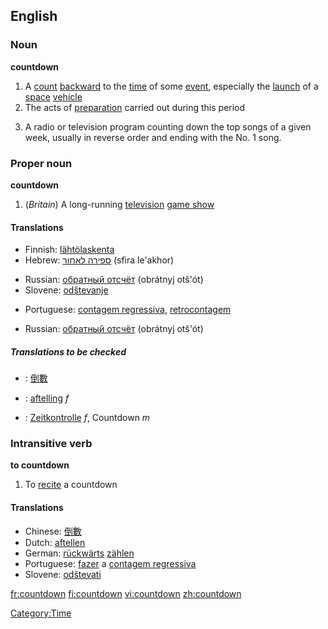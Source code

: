 ==English==

===Noun===
{{wikipedia}}
'''countdown'''

# A [[count]] [[backward]] to the [[time]] of some [[event]], especially the [[launch]] of a [[space]] [[vehicle]]
# The acts of [[preparation]] carried out during this period
# {{slang}} A radio or television program counting down the top songs of a given week, usually in reverse order and ending with the No. 1 song.

===Proper noun===
'''countdown'''

# (''Britain'') A long-running [[television]] [[game show]]

====Translations====
{{trans-top|A count backward to the time of some event}}
*Finnish: [[lähtölaskenta]]
*Hebrew: [[ספירה לאחור]] (sfira le'akhor) {{f}}
{{trans-mid}}
*Russian: [[обратный отсчёт]] (obrátnyj otš'ót) {{m}}
*Slovene: [[odštevanje]] {{n}}
{{trans-bottom}}

{{trans-top|The acts of preparation carried out during this period}}
*Portuguese: [[contagem regressiva]], [[retrocontagem]] {{f}}
{{trans-mid}}
*Russian: [[обратный отсчёт]] (obrátnyj otš'ót) {{m}}
{{trans-bottom}}

{{trans-top|A radio or television program counting down the top songs of a given week}}
{{trans-mid}}
{{trans-bottom}}

=====Translations to be checked=====
{{checktrans}}
{{top}}
*{{ttbc|Chinese}}: [[倒數]]
*{{ttbc|Dutch}}: [[aftelling]] ''f''
*{{ttbc|German}}: [[Zeitkontrolle]] ''f'', Countdown ''m''
{{mid}}
{{bottom}}

===Intransitive verb===
{{rfc-trverb|Intransitive verb}}
'''to countdown'''

# To [[recite]] a countdown

====Translations====
*Chinese: [[倒數]]
*Dutch: [[aftellen]]
*German: [[rückwärts]] [[zählen]]
*Portuguese: [[fazer]] a [[contagem regressiva]]
*Slovene: [[odštevati]]

[[Category:Time]]

[[fr:countdown]]
[[fi:countdown]]
[[vi:countdown]]
[[zh:countdown]]